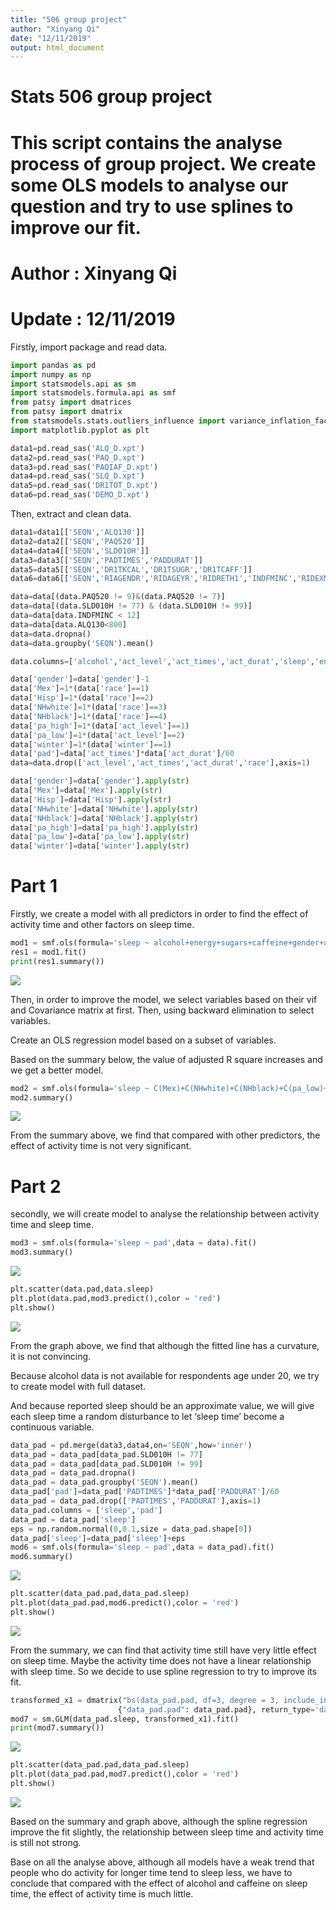 ---
title: "506 group project"
author: "Xinyang Qi"
date: "12/11/2019"
output: html_document
---

# Stats 506 group project

# This script contains the analyse process of group project. We create some OLS models to analyse our question and try to use splines to improve our fit.

# Author : Xinyang Qi

# Update : 12/11/2019

Firstly, import package and read data.

```{python,eval=FALSE}
import pandas as pd
import numpy as np
import statsmodels.api as sm
import statsmodels.formula.api as smf
from patsy import dmatrices
from patsy import dmatrix
from statsmodels.stats.outliers_influence import variance_inflation_factor
import matplotlib.pyplot as plt

data1=pd.read_sas('ALQ_D.xpt')
data2=pd.read_sas('PAQ_D.xpt')
data3=pd.read_sas('PAQIAF_D.xpt')
data4=pd.read_sas('SLQ_D.xpt')
data5=pd.read_sas('DR1TOT_D.xpt')
data6=pd.read_sas('DEMO_D.xpt')
```

Then, extract and clean data.

```{python,eval=FALSE}
data1=data1[['SEQN','ALQ130']]
data2=data2[['SEQN','PAQ520']]
data4=data4[['SEQN','SLD010H']]
data3=data3[['SEQN','PADTIMES','PADDURAT']]
data5=data5[['SEQN','DR1TKCAL','DR1TSUGR','DR1TCAFF']]
data6=data6[['SEQN','RIAGENDR','RIDAGEYR','RIDRETH1','INDFMINC','RIDEXMON']]

data=data[(data.PAQ520 != 9)&(data.PAQ520 != 7)]
data=data[(data.SLD010H != 77) & (data.SLD010H != 99)]
data=data[data.INDFMINC < 12]
data=data[data.ALQ130<800]
data=data.dropna()
data=data.groupby('SEQN').mean()

data.columns=['alcohol','act_level','act_times','act_durat','sleep','energy','sugars','caffeine','gender','age','race','inc','winter']

data['gender']=data['gender']-1
data['Mex']=1*(data['race']==1)
data['Hisp']=1*(data['race']==2)
data['NHwhite']=1*(data['race']==3)
data['NHblack']=1*(data['race']==4)
data['pa_high']=1*(data['act_level']==1)
data['pa_low']=1*(data['act_level']==2)
data['winter']=1*(data['winter']==1)
data['pad']=data['act_times']*data['act_durat']/60
data=data.drop(['act_level','act_times','act_durat','race'],axis=1)

data['gender']=data['gender'].apply(str)
data['Mex']=data['Mex'].apply(str)
data['Hisp']=data['Hisp'].apply(str)
data['NHwhite']=data['NHwhite'].apply(str)
data['NHblack']=data['NHblack'].apply(str)
data['pa_high']=data['pa_high'].apply(str)
data['pa_low']=data['pa_low'].apply(str)
data['winter']=data['winter'].apply(str)
```

# Part 1
Firstly, we create a model with all predictors in order to find the effect of activity time and other factors on sleep time.

```{python,eval=FALSE}
mod1 = smf.ols(formula='sleep ~ alcohol+energy+sugars+caffeine+gender+age+inc+winter+Mex+Hisp+NHwhite+NHblack+pa_high+pa_low+pad', data=data)
res1 = mod1.fit()
print(res1.summary())
```
![](picture1.png)


Then, in order to improve the model, we select variables based on their vif and Covariance matrix at first. Then, using backward elimination to select variables.

Create an OLS regression model based on a subset of variables. 

Based on the summary below, the value of adjusted R square increases and we get a better model. 

```{python,eval=FALSE}
mod2 = smf.ols(formula='sleep ~ C(Mex)+C(NHwhite)+C(NHblack)+C(pa_low)+age+alcohol+pad+sugars+caffeine',data=data).fit()
mod2.summary()
```

![](picture2.png)

From the summary above, we find that compared with other predictors, the effect of activity time is not very significant.

# Part 2

secondly, we will create model to analyse the relationship between activity time and sleep time. 


```{python,eval=FALSE}
mod3 = smf.ols(formula='sleep ~ pad',data = data).fit()
mod3.summary()
```

![](picture3.png)


```{python,eval=FALSE}
plt.scatter(data.pad,data.sleep)
plt.plot(data.pad,mod3.predict(),color = 'red')
plt.show()
```

![](picture4.png)

From the graph above, we find that although the fitted line has a curvature, it is not convincing.

Because alcohol data is not available for respondents age under 20, we try to create model with full dataset.

And because reported sleep should be an approximate value, we will give each sleep time a random disturbance to let 'sleep time' become a continuous variable. 

```{python,eval=FALSE}
data_pad = pd.merge(data3,data4,on='SEQN',how='inner')
data_pad = data_pad[data_pad.SLD010H != 77]
data_pad = data_pad[data_pad.SLD010H != 99]
data_pad = data_pad.dropna()
data_pad = data_pad.groupby('SEQN').mean()
data_pad['pad']=data_pad['PADTIMES']*data_pad['PADDURAT']/60
data_pad = data_pad.drop(['PADTIMES','PADDURAT'],axis=1)
data_pad.columns = ['sleep','pad']
data_pad = data_pad['sleep']
eps = np.random.normal(0,0.1,size = data_pad.shape[0])
data_pad['sleep']=data_pad['sleep']+eps
mod6 = smf.ols(formula='sleep ~ pad',data = data_pad).fit()
mod6.summary()
```

![](picture5.png)


```{python,eval=FALSE}
plt.scatter(data_pad.pad,data_pad.sleep)
plt.plot(data_pad.pad,mod6.predict(),color = 'red')
plt.show()
```

![](picture6.png)

From the summary, we can find that activity time still have very little effect on sleep time. 
Maybe the activity time does not have a linear relationship with sleep time. So we decide to use spline regression to try to improve its fit.

```{python,eval=FALSE}
transformed_x1 = dmatrix("bs(data_pad.pad, df=3, degree = 3, include_intercept=False)",
                        {"data_pad.pad": data_pad.pad}, return_type='dataframe')
mod7 = sm.GLM(data_pad.sleep, transformed_x1).fit()
print(mod7.summary())
```

![](picture7.png)

```{python,eval=FALSE}
plt.scatter(data_pad.pad,data_pad.sleep)
plt.plot(data_pad.pad,mod7.predict(),color = 'red')
plt.show()
```

![](picture8.png)

Based on the summary and graph above, although the spline regression improve the fit slightly, the relationship between sleep time and activity time is still not strong.

Base on all the analyse above, although all models have a weak trend that people who do activity for longer time tend to sleep less, we have to conclude that compared with the effect of alcohol and caffeine on sleep time, the effect of activity time is much little.